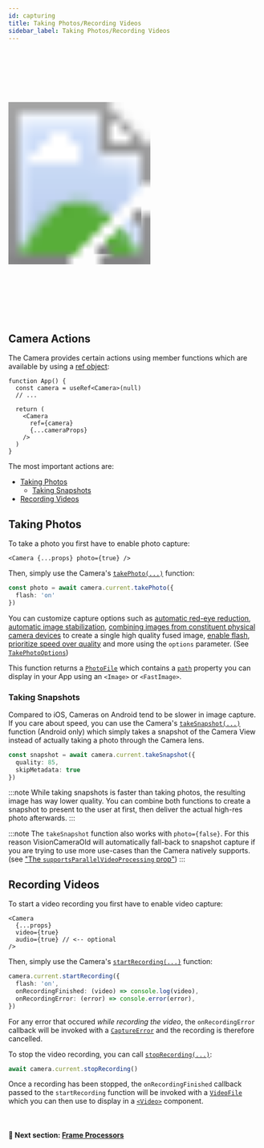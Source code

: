 ```yaml
---
id: capturing
title: Taking Photos/Recording Videos
sidebar_label: Taking Photos/Recording Videos
---
```



<div>
  <svg xmlns="http://www.w3.org/2000/svg" width="283" height="535" style={{ float: 'right' }}>
    <image href={useBaseUrl("img/demo_capture.gif")} x="18" y="33" width="247" height="469"  />
    <image href={useBaseUrl("img/frame.png")} width="283" height="535" />
  </svg>
</div>

## Camera Actions

The Camera provides certain actions using member functions which are available by using a [ref object](https://reactjs.org/docs/refs-and-the-dom.html):

```tsx
function App() {
  const camera = useRef<Camera>(null)
  // ...

  return (
    <Camera
      ref={camera}
      {...cameraProps}
    />
  )
}
```

The most important actions are:

* [Taking Photos](#taking-photos)
  - [Taking Snapshots](#taking-snapshots)
* [Recording Videos](#recording-videos)

## Taking Photos

To take a photo you first have to enable photo capture:

```tsx
<Camera {...props} photo={true} />
```

Then, simply use the Camera's [`takePhoto(...)`](/docs/api/classes/Camera#takephoto) function:

```ts
const photo = await camera.current.takePhoto({
  flash: 'on'
})
```

You can customize capture options such as [automatic red-eye reduction](/docs/api/interfaces/TakePhotoOptions#enableautoredeyereduction), [automatic image stabilization](/docs/api/interfaces/TakePhotoOptions#enableautostabilization), [combining images from constituent physical camera devices](/docs/api/interfaces/TakePhotoOptions#enablevirtualdevicefusion) to create a single high quality fused image, [enable flash](/docs/api/interfaces/TakePhotoOptions#flash), [prioritize speed over quality](/docs/api/interfaces/TakePhotoOptions#qualityprioritization) and more using the `options` parameter. (See [`TakePhotoOptions`](/docs/api/interfaces/TakePhotoOptions))

This function returns a [`PhotoFile`](/docs/api/interfaces/PhotoFile) which contains a [`path`](/docs/api/interfaces/PhotoFile#path) property you can display in your App using an `<Image>` or `<FastImage>`.

### Taking Snapshots

Compared to iOS, Cameras on Android tend to be slower in image capture. If you care about speed, you can use the Camera's [`takeSnapshot(...)`](/docs/api/classes/Camera#takesnapshot) function (Android only) which simply takes a snapshot of the Camera View instead of actually taking a photo through the Camera lens.

```ts
const snapshot = await camera.current.takeSnapshot({
  quality: 85,
  skipMetadata: true
})
```

:::note
While taking snapshots is faster than taking photos, the resulting image has way lower quality. You can combine both functions to create a snapshot to present to the user at first, then deliver the actual high-res photo afterwards.
:::

:::note
The `takeSnapshot` function also works with `photo={false}`. For this reason VisionCameraOld will automatically fall-back to snapshot capture if you are trying to use more use-cases than the Camera natively supports. (see ["The `supportsParallelVideoProcessing` prop"](/docs/guides/devices#the-supportsparallelvideoprocessing-prop))
:::

## Recording Videos

To start a video recording you first have to enable video capture:

```tsx
<Camera
  {...props}
  video={true}
  audio={true} // <-- optional
/>
```

Then, simply use the Camera's [`startRecording(...)`](/docs/api/classes/Camera#startrecording) function:

```ts
camera.current.startRecording({
  flash: 'on',
  onRecordingFinished: (video) => console.log(video),
  onRecordingError: (error) => console.error(error),
})
```

For any error that occured _while recording the video_, the `onRecordingError` callback will be invoked with a [`CaptureError`](/docs/api/classes/CameraCaptureError) and the recording is therefore cancelled.

To stop the video recording, you can call [`stopRecording(...)`](/docs/api/classes/Camera#stoprecording):

```ts
await camera.current.stopRecording()
```

Once a recording has been stopped, the `onRecordingFinished` callback passed to the `startRecording` function will be invoked with a [`VideoFile`](/docs/api/interfaces/VideoFile) which you can then use to display in a [`<Video>`](https://github.com/react-native-video/react-native-video) component.

<br />

#### 🚀 Next section: [Frame Processors](frame-processors)
